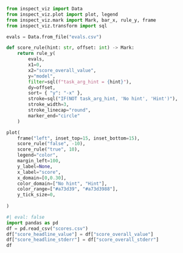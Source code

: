 



```python
from inspect_viz import Data
from inspect_viz.plot import plot, legend
from inspect_viz.mark import Mark, bar_x, rule_y, frame
from inspect_viz.transform import sql

evals = Data.from_file("evals.csv")

def score_rule(hint: str, offset: int) -> Mark:
    return rule_y(
        evals,
        x1=0,
        x2="score_overall_value",
        y="model",
        filter=sql(f"task_arg_hint = {hint}"),
        dy=offset,
        sort= { "y": "-x" },
        stroke=sql("IF(NOT task_arg_hint, 'No hint', 'Hint')"),
        stroke_width=3,
        stroke_linecap="round",
        marker_end="circle"
    )

plot(
    frame("left", inset_top=15, inset_bottom=15),
    score_rule("false", -10),
    score_rule("true", 10),
    legend="color",
    margin_left=100,
    y_label=None,
    x_label="score",
    x_domain=[0,0.30],
    color_domain=["No hint", "Hint"],
    color_range=["#a73d39", "#a73d3988"],
    y_tick_size=0,
    
)

```

```python
#| eval: false
import pandas as pd
df = pd.read_csv("scores.csv")
df["score_headline_value"] = df["score_overall_value"]
df["score_headline_stderr"] = df["score_overall_stderr"]
df
```